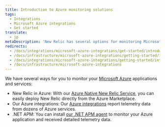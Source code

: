 ```yaml
---
title: Introduction to Azure monitoring solutions
tags:
  - Integrations
  - Microsoft Azure integrations
  - Get started
translate:
  - jp
metaDescription: 'New Relic has several options for monitoring Microsoft Azure services and products, giving a comprehensive view of your Azure ecosystem.'
redirects:
  - /docs/integrations/microsoft-azure-integrations/get-started/introduction-azure-monitoring-integrations
  - /docs/infrastructure/microsoft-azure-integrations/getting-started/introduction-azure-monitoring-integrations
  - /docs/integrations/microsoft-azure-integrations/getting-started/introduction-azure-monitoring-integrations
  - /docs/infrastructure/microsoft-azure-integrations
---
```


We have several ways for you to monitor your [Microsoft Azure](https://azure.microsoft.com) applications and services: 

* New Relic in Azure: With our [Azure Native New Relic Service](/docs/infrastructure/microsoft-azure-integrations/get-started/azure-native), you can easily deploy New Relic directly from the Azure Marketplace. 
* Our Azure integrations: Our [Azure integrations](/docs/infrastructure/microsoft-azure-integrations/get-started/activate-azure-integrations) report telemetry data from dozens of Azure services. 
* .NET APM: You can install [our .NET APM agent](/install/dotnet) to monitor your Azure application and received detailed telemetry data. 


